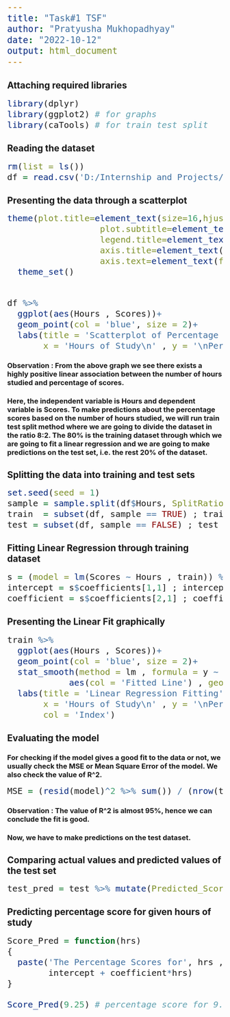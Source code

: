 ---
title: "Task#1 TSF"
author: "Pratyusha Mukhopadhyay"
date: "2022-10-12"
output: html_document
---

<style type="text/css">

body, td {
   font-size: 14px;
}
code.r{
  font-size: 20px;
}
pre {
  font-size: 24px
}
</style>

## Attaching required libraries

```{r}
library(dplyr)
library(ggplot2) # for graphs
library(caTools) # for train test split
```

## Reading the dataset
```{r}
rm(list = ls())
df = read.csv('D:/Internship and Projects/The Sparks Foundation/student_scores.csv') ; df
```

## Presenting the data through a scatterplot

```{r}
theme(plot.title=element_text(size=16,hjust=0.5,face='bold'),
                  plot.subtitle=element_text(size=13,hjust=0.9),
                  legend.title=element_text(size=14,face='bold.italic'),
                  axis.title=element_text(face='bold'),
                  axis.text=element_text(face='bold',size=12)) %>% 
  theme_set()


df %>% 
  ggplot(aes(Hours , Scores))+
  geom_point(col = 'blue', size = 2)+
  labs(title = 'Scatterplot of Percentage of Scores Vs Hours of Study',
       x = 'Hours of Study\n' , y = '\nPercentage Scores of Students')
```

### **Observation : From the above graph we see there exists a highly positive linear association between the number of hours studied and percentage of scores.**

### Here, the independent variable is Hours and dependent variable is Scores. To make predictions about the percentage scores based on the number of hours studied, we will run train test split method where we are going to divide the dataset in the ratio 8:2. The 80% is the training dataset through which we are going to fit a linear regression and we are going to make predictions on the test set, i.e. the rest 20% of the dataset.

## Splitting the data into training and test sets

```{r}
set.seed(seed = 1)
sample = sample.split(df$Hours, SplitRatio = 0.8) ; sample
train  = subset(df, sample == TRUE) ; train
test = subset(df, sample == FALSE) ; test
```

## Fitting Linear Regression through training dataset

```{r}
s = (model = lm(Scores ~ Hours , train)) %>% summary() ; s
intercept = s$coefficients[1,1] ; intercept
coefficient = s$coefficients[2,1] ; coefficient
```

## Presenting the Linear Fit graphically

```{r}
train %>% 
  ggplot(aes(Hours , Scores))+
  geom_point(col = 'blue', size = 2)+
  stat_smooth(method = lm , formula = y ~ x , lwd = 1.2 , 
            aes(col = 'Fitted Line') , geom = 'smooth')+
  labs(title = 'Linear Regression Fitting',
       x = 'Hours of Study\n' , y = '\nPercentage Scores of Students' , 
       col = 'Index')
```

## Evaluating the model

### For checking if the model gives a good fit to the data or not, we usually check the MSE or Mean Square Error of the model. We also check the value of R^2. 

```{r}
MSE = (resid(model)^2 %>% sum()) / (nrow(train) - 2) ; MSE
```

### **Observation : The value of R^2 is almost 95%, hence we can conclude the fit is good.**

### Now, we have to make predictions on the test dataset.

## Comparing actual values and predicted values of the test set

```{r}
test_pred = test %>% mutate(Predicted_Scores = intercept + coefficient*Hours) ; test_pred
```

## Predicting percentage score for given hours of study

```{r}
Score_Pred = function(hrs)
{
  paste('The Percentage Scores for', hrs , 'hours of study will be',
        intercept + coefficient*hrs)
}

Score_Pred(9.25) # percentage score for 9.25 hours of study.
```
